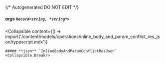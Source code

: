 {/* Autogenerated DO NOT EDIT  */}

##### **args** `Record<string, *string*>`

<Collapsible
    content={() => import('/content/models/operations/inline_body_and_param_conflict_res_json/typescript.mdx')}
>
    ##### **json** `InlineBodyAndParamConflictResJson`
    <Collapsible.Break/>
</Collapsible>

